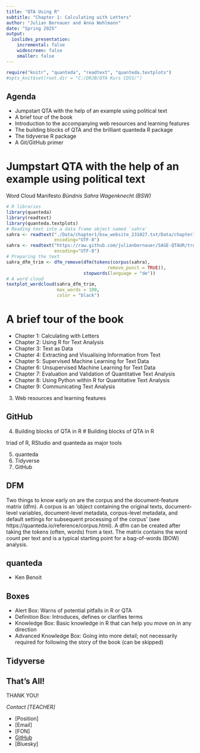 ```yaml
---
title: "QTA Using R"
subtitle: "Chapter 1: Calculating with Letters"
author: "Julian Bernauer and Anna Wohlmann"
date: "Spring 2025"
output: 
  ioslides_presentation:
    incremental: false
    widescreen: false 
    smaller: false 
---
```


```r
require("knitr", "quanteda", "readtext", "quanteda.textplots")
#opts_knit$set(root.dir = "C:/DRJB/QTA Kurs CDSS/")
```


## Agenda 

- Jumpstart QTA with the help of an example using political text
- A brief tour of the book
- Introduction to the accompanying web resources and learning features
- The building blocks of QTA and the brilliant quanteda R package
- The tidyverse R package
- A Git/GitHub primer


# Jumpstart QTA with the help of an example using political text

Word Cloud Manifesto *Bündnis Sahra Wagenknecht (BSW)*

```r
# R libraries
library(quanteda)
library(readtext)
library(quanteda.textplots)
# Reading text into a data frame object named 'sahra'
sahra <- readtext("./Data/chapter1/bsw_website_231027.txt/Data/chapter1/bsw_website_231027.txt",
                  encoding="UTF-8")
sahra <- readtext("https://raw.github.com/julianbernauer/SAGE-QTAUR/tree/master/Data/chapter1/bsw_website_231027.txt",
                  encoding="UTF-8")
# Preparing the text
sahra_dfm_trim <- dfm_remove(dfm(tokens(corpus(sahra),
                                      remove_punct = TRUE)),
                             stopwords(language = "de"))
# A word cloud
textplot_wordcloud(sahra_dfm_trim,
                   max_words = 100,
                   color = "black")
```



#  A brief tour of the book

- Chapter 1: Calculating with Letters
- Chapter 2: Using R for Text Analysis
- Chapter 3: Text as Data
- Chapter 4: Extracting and Visualising Information from Text
- Chapter 5: Supervised Machine Learning for Text Data
- Chapter 6: Unsupervised Machine Learning for Text Data
- Chapter 7: Evaluation and Validation of Quantitative Text Analysis
- Chapter 8: Using Python within R for Quantitative Text Analysis
- Chapter 9: Communicating Text Analysis



3. Web resources and learning features


## GitHub




4. Building blocks of QTA in R 
# Building blocks of QTA in R 

triad of R, RStudio and quanteda as major tools



5. quanteda
6. Tidyverse 
7. GitHub 


## DFM 

Two things to know early on are the corpus and the document-feature matrix (dfm).
A corpus is an ‘object containing the original texts, document-level variables,
document-level metadata, corpus-level metadata, and default settings for subsequent
processing of the corpus’ (see https://quanteda.io/reference/corpus.html). A dfm can
be created after taking the tokens (often, words) from a text. The matrix contains the
word count per text and is a typical starting point for a bag-of-words (BOW) analysis.



## quanteda

- Ken Benoit








## Boxes 

- Alert Box: Warns of potential pitfalls in R or QTA
- Definition Box: Introduces, defines or clarifies terms
- Knowledge Box: Basic knowledge in R that can help you move on in any
direction
- Advanced Knowledge Box: Going into more detail; not necessarily required for
following the story of the book (can be skipped)

## Tidyverse





## That's All! 

THANK YOU!

*Contact [TEACHER]*

- [Position]
- [Email]
- [FON]
- [GitHub]
- [Bluesky]
